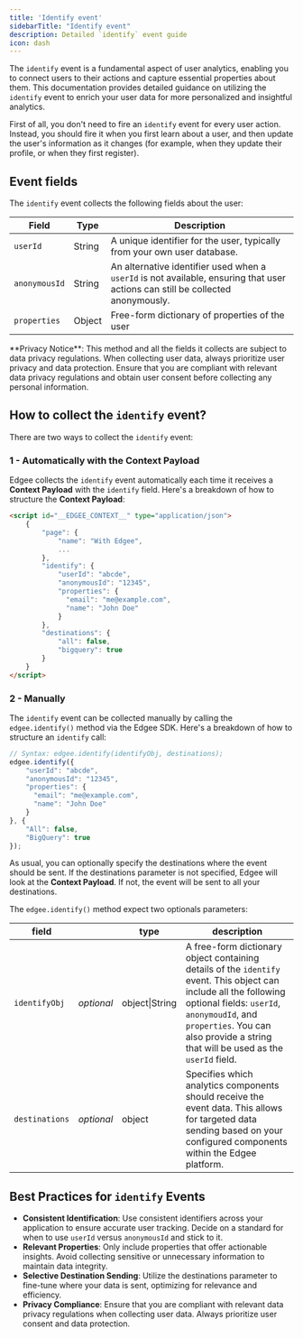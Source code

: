 ```yaml
---
title: 'Identify event'
sidebarTitle: "Identify event"
description: Detailed `identify` event guide
icon: dash
---
```


The `identify` event is a fundamental aspect of user analytics, enabling you to connect users to their actions and 
capture essential properties about them. This documentation provides detailed guidance on utilizing the `identify` event to enrich 
your user data for more personalized and insightful analytics.

First of all, you don't need to fire an `identify` event for every user action. Instead, you should fire it when 
you first learn about a user, and then update the user's information as it changes (for example, when they update their profile, or when they first register).

## Event fields

The `identify` event collects the following fields about the user:

Field | Type | Description
----- | ---- | ---
`userId` | String | A unique identifier for the user, typically from your own user database.
`anonymousId` | String | An alternative identifier used when a `userId` is not available, ensuring that user actions can still be collected anonymously.
`properties` | Object | Free-form dictionary of properties of the user

<Warning>
  **Privacy Notice**:
  This method and all the fields it collects are subject to data privacy regulations.
  When collecting user data, always prioritize user privacy and data protection.
  Ensure that you are compliant with relevant data privacy regulations and obtain user consent before collecting any personal information.
</Warning>

## How to collect the `identify` event?

There are two ways to collect the `identify` event:

### 1 - Automatically with the **Context Payload**

Edgee collects the `identify` event automatically each time it receives a **Context Payload** with the `identify` field.
Here's a breakdown of how to structure the **Context Payload**:

```html
<script id="__EDGEE_CONTEXT__" type="application/json">
    {
        "page": {
            "name": "With Edgee",
            ...
        },
        "identify": {
            "userId": "abcde",
            "anonymousId": "12345",
            "properties": {
              "email": "me@example.com",
              "name": "John Doe"
            }
        },
        "destinations": {
            "all": false,
            "bigquery": true
        }
    }
</script>
```

### 2 - Manually 

The `identify` event can be collected manually by calling the `edgee.identify()` method via the Edgee SDK.
Here's a breakdown of how to structure an `identify` call:

```javascript
// Syntax: edgee.identify(identifyObj, destinations);
edgee.identify({
    "userId": "abcde",
    "anonymousId": "12345",
    "properties": {
      "email": "me@example.com",
      "name": "John Doe"
    }
}, {
    "All": false,
    "BigQuery": true
});
```

As usual, you can optionally specify the destinations where the event should be sent. If the destinations parameter is not
specified, Edgee will look at the **Context Payload**. If not, the event will be sent to all your destinations.

The `edgee.identify()` method expect two optionals parameters:

field |    | type | description
--- | -- |--- | ---
`identifyObj` | _optional_ | object\|String | A free-form dictionary object containing details of the `identify` event. This object can include all the following optional fields: `userId`, `anonymoudId`, and `properties`. You can also provide a string that will be used as the `userId` field.
`destinations` | _optional_ | object | Specifies which analytics components should receive the event data. This allows for targeted data sending based on your configured components within the Edgee platform.


## Best Practices for `identify` Events

- **Consistent Identification**: Use consistent identifiers across your application to ensure accurate user tracking. Decide on a standard for when to use `userId` versus `anonymousId` and stick to it.
- **Relevant Properties**: Only include properties that offer actionable insights. Avoid collecting sensitive or unnecessary information to maintain data integrity.
- **Selective Destination Sending**: Utilize the destinations parameter to fine-tune where your data is sent, optimizing for relevance and efficiency.
- **Privacy Compliance**: Ensure that you are compliant with relevant data privacy regulations when collecting user data. Always prioritize user consent and data protection.

